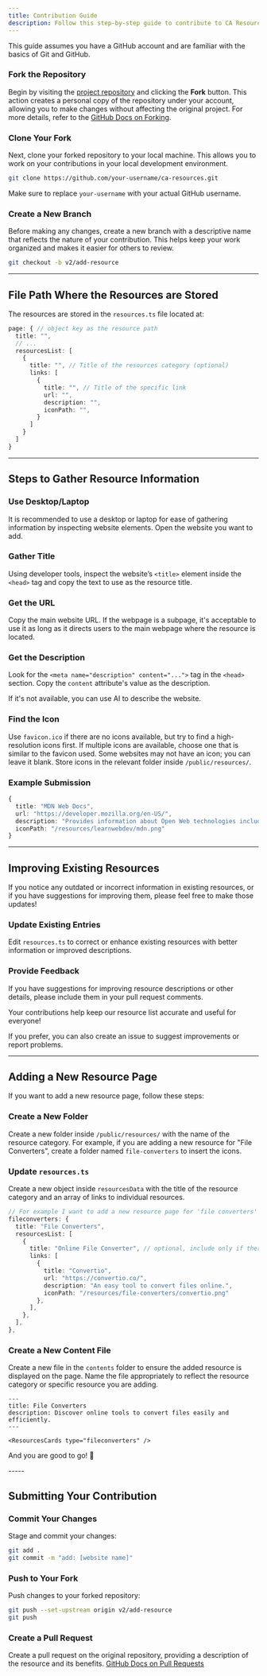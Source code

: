 ```yaml
---
title: Contribution Guide
description: Follow this step-by-step guide to contribute to CA Resources and help us enhance our community-driven project!
---
```


<Callout type="warn">

This guide assumes you have a GitHub account and are familiar with the basics of Git and GitHub.

</Callout>

<Steps>

<Step>

### Fork the Repository

Begin by visiting the [project repository](https://github.com/bryan308/ca-resources) and clicking the **Fork** button. This action creates a personal copy of the repository under your account, allowing you to make changes without affecting the original project. For more details, refer to the [GitHub Docs on Forking](https://docs.github.com/en/get-started/quickstart/fork-a-repo).

</Step>
<Step>

### Clone Your Fork

Next, clone your forked repository to your local machine. This allows you to work on your contributions in your local development environment.

```bash
git clone https://github.com/your-username/ca-resources.git
```

<Callout type="warn">

Make sure to replace `your-username` with your actual GitHub username.

</Callout>

</Step>
<Step>

### Create a New Branch

Before making any changes, create a new branch with a descriptive name that reflects the nature of your contribution. This helps keep your work organized and makes it easier for others to review.

```bash
git checkout -b v2/add-resource
```

</Step>

</Steps>

-----

## File Path Where the Resources are Stored

The resources are stored in the `resources.ts` file located at:

<Files>

<Folder name="root-folder" defaultOpen>

<Folder name="data" defaultOpen>

<File name="resources.ts" />

</Folder>

</Folder>

</Files>

```typescript title="resources.ts"
page: { // object key as the resource path
  title: "",
  // ...
  resourcesList: [
    {
      title: "", // Title of the resources category (optional)
      links: [
        {
          title: "", // Title of the specific link
          url: "",
          description: "",
          iconPath: "",
        }
      ]
    }
  ]
}
```

-----

## Steps to Gather Resource Information

<Steps>

<Step>

### Use Desktop/Laptop

It is recommended to use a desktop or laptop for ease of gathering information by inspecting website elements. Open the website you want to add.

</Step>

<Step>

### Gather Title

Using developer tools, inspect the website’s `<title>` element inside the `<head>` tag and copy the text to use as the resource title.

<ImageSection 
  src="/contribution-images/gather-title.png"
  alt="gather title"
  width={580}
  height={333} 
  subtitle="gather title"
/>

</Step>

<Step>

### Get the URL

Copy the main website URL. If the webpage is a subpage, it's acceptable to use it as long as it directs users to the main webpage where the resource is located.

</Step>

<Step>

### Get the Description

Look for the `<meta name="description" content="...">` tag in the `<head>` section. Copy the `content` attribute's value as the description.

<ImageSection 
  src="/contribution-images/gather-description.png"
  alt="gather description"
  width={576}
  height={334}
  subtitle="gather description"
/>

If it's not available, you can use AI to describe the website.

</Step>

<Step>

### Find the Icon

Use `favicon.ico` if there are no icons available, but try to find a high-resolution icons first. If multiple icons are available, choose one that is similar to the favicon used. Some websites may not have an icon; you can leave it blank. Store icons in the relevant folder inside `/public/resources/`.

<Files>
<Folder name="public" defaultOpen>

<Folder name="resources" defaultOpen>

<Folder name="colors">
  <File name="coolors.png" />
</Folder>

<Folder name="icons">
  <File name="svgmix.png" />
</Folder>

<Folder name="learnwebdev">
  <File name="mdn.png" />
</Folder>

</Folder>

</Folder>
</Files>

</Step>

</Steps>

### Example Submission

```typescript
{
  title: "MDN Web Docs",
  url: "https://developer.mozilla.org/en-US/",
  description: "Provides information about Open Web technologies including HTML, CSS, and APIs.",
  iconPath: "/resources/learnwebdev/mdn.png"
}
```

---

## Improving Existing Resources

If you notice any outdated or incorrect information in existing resources, or if you have suggestions for improving them, please feel free to make those updates!

### Update Existing Entries  

Edit `resources.ts` to correct or enhance existing resources with better information or improved descriptions.

### Provide Feedback

If you have suggestions for improving resource descriptions or other details, please include them in your pull request comments.

Your contributions help keep our resource list accurate and useful for everyone!

If you prefer, you can also create an issue to suggest improvements or report problems.

-----

## Adding a New Resource Page

If you want to add a new resource page, follow these steps:

<Steps>

<Step>

### Create a New Folder

Create a new folder inside `/public/resources/` with the name of the resource category. For example, if you are adding a new resource for "File Converters", create a folder named `file-converters` to insert the icons.

<Files>
<Folder name="public" defaultOpen>

<Folder name="resources" defaultOpen>

<Folder name="file-converters">
  <File name="convertio.png" />
</Folder>

</Folder>

</Folder>
</Files>

</Step>

<Step>

### Update `resources.ts`

Create a new object inside `resourcesData` with the title of the resource category and an array of links to individual resources.

```typescript title="resources.ts"
// For example I want to add a new resource page for 'file converters'
fileconverters: {
  title: "File Converters",
  resourcesList: [
    {
      title: "Online File Converter", // optional, include only if there is another category within the resource page
      links: [
        {
          title: "Convertio",
          url: "https://convertio.co/",
          description: "An easy tool to convert files online.",
          iconPath: "/resources/file-converters/convertio.png"
        },
      ],
    },
  ],
},
```

</Step>

<Step>

### Create a New Content File

Create a new file in the `contents` folder to ensure the added resource is displayed on the page. Name the file appropriately to reflect the resource category or specific resource you are adding.

<Files>
<Folder name="contents" defaultOpen>

<Folder name="resources" defaultOpen>

<File name="file-converters.mdx" />

</Folder>

</Folder>
</Files>

```mdx title="file-converters.mdx"
---
title: File Converters
description: Discover online tools to convert files easily and efficiently.
---

<ResourcesCards type="fileconverters" />
```

And you are good to go! 🎉

</Step>

</Steps>
-----

## Submitting Your Contribution

<Steps>

<Step>

### Commit Your Changes

Stage and commit your changes:

```bash
git add .
git commit -m "add: [website name]"
```

</Step>

<Step>

### Push to Your Fork

Push changes to your forked repository:

```bash
git push --set-upstream origin v2/add-resource
git push
```

</Step>

<Step>

### Create a Pull Request

Create a pull request on the original repository, providing a description of the resource and its benefits. [GitHub Docs on Pull Requests](https://docs.github.com/en/get-started/quickstart/contributing-to-projects)

</Step>

</Steps>
